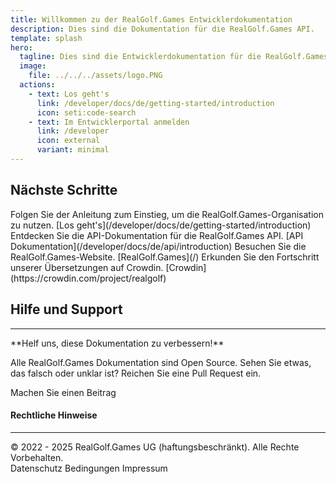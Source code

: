 ```yaml
---
title: Willkommen zu der RealGolf.Games Entwicklerdokumentation
description: Dies sind die Dokumentation für die RealGolf.Games API.
template: splash
hero:
  tagline: Dies sind die Entwicklerdokumentation für die RealGolf.Games API.
  image:
    file: ../../../assets/logo.PNG
  actions:
    - text: Los geht's
      link: /developer/docs/de/getting-started/introduction
      icon: seti:code-search
    - text: Im Entwicklerportal anmelden
      link: /developer
      icon: external
      variant: minimal
---
```



## Nächste Schritte

<CardGrid stagger>
  <Card title="Los geht's" icon="seti:code-search">
    Folgen Sie der Anleitung zum Einstieg, um die RealGolf.Games-Organisation zu nutzen. [Los
    geht's](/developer/docs/de/getting-started/introduction)
  </Card>
  <Card title="API" icon="open-book">
    Entdecken Sie die API-Dokumentation für die RealGolf.Games API. [API
    Dokumentation](/developer/docs/de/api/introduction)
  </Card>
  <Card title="RealGolf.Games" icon="external">
    Besuchen Sie die RealGolf.Games-Website. [RealGolf.Games](/)
  </Card>
  <Card title="Crowdin Translation" icon="translate">
    Erkunden Sie den Fortschritt unserer Übersetzungen auf Crowdin.
    [Crowdin](https://crowdin.com/project/realgolf)
  </Card>
</CardGrid>

## Hilfe und Support

---

<div className="docs-help-box">
**Helf uns, diese Dokumentation zu verbessern!**

Alle RealGolf.Games Dokumentation sind Open Source. Sehen Sie etwas, das falsch oder unklar ist? Reichen Sie eine Pull Request ein.

<LinkButton variant="primary" href="https://github.com/realgolfgames/docs " icon="pencil">
  Machen Sie einen Beitrag
</LinkButton>
</div>

#### Rechtliche Hinweise

---

<div className="docs-legal">
  © 2022 - 2025 RealGolf.Games UG (haftungsbeschränkt). Alle Rechte Vorbehalten. &nbsp;
  <div className="docs-legal-links">
    <LinkButton
      variant="minimal"
      href="/privacy"
      style={{
        padding: "0",
        margin: "0",
        marginBlock: "0",
        color: "inherit",
        textDecoration: "underline",
      }}
    >
      Datenschutz
    </LinkButton>
    <LinkButton
      variant="minimal"
      href="/terms"
      style={{
        padding: "0",
        margin: "0",
        marginBlock: "0",
        color: "inherit",
        textDecoration: "underline",
      }}
    >
      Bedingungen
    </LinkButton>
    <LinkButton
      variant="minimal"
      href="/imprint"
      style={{
        padding: "0",
        margin: "0",
        marginBlock: "0",
        color: "inherit",
        textDecoration: "underline",
      }}
    >
      Impressum
    </LinkButton>
  </div>
</div>
